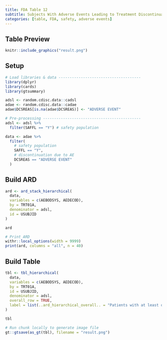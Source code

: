 ```yaml
---
title: FDA Table 12
subtitle: Subjects With Adverse Events Leading to Treatment Discontinuation by System Organ Class and Preferred Term, Safety Population, Pooled Analysis (or Trial X) 
categories: [table, FDA, safety, adverse events]
---
```


::: panel-tabset
## Table Preview

```r
knitr::include_graphics("result.png")
```

## Setup

```r
# Load libraries & data -------------------------------------
library(dplyr)
library(cards)
library(gtsummary)

adsl <- random.cdisc.data::cadsl
adae <- random.cdisc.data::cadae
adae$DCSREAS[is.na(adae$DCSREAS)] <- "ADVERSE EVENT"

# Pre-processing --------------------------------------------
adsl <- adsl %>%
  filter(SAFFL == "Y") # safety population

data <- adae %>%
  filter(
    # safety population
    SAFFL == "Y",
    # discontinuation due to AE
    DCSREAS == "ADVERSE EVENT"
  )
```

## Build ARD

```r
ard <- ard_stack_hierarchical(
  data,
  variables = c(AEBODSYS, AEDECOD),
  by = TRT01A,
  denominator = adsl,
  id = USUBJID
)

ard
```

```r
# Print ARD
withr::local_options(width = 9999)
print(ard, columns = "all", n = 40)
```

## Build Table

```r
tbl <- tbl_hierarchical(
  data,
  variables = c(AEBODSYS, AEDECOD),
  by = TRT01A,
  id = USUBJID,
  denominator = adsl,
  overall_row = TRUE,
  label = list(..ard_hierarchical_overall.. = "Patients with at least one AE leading to discontinuation")
)

tbl
```

```r
# Run chunk locally to generate image file
gt::gtsave(as_gt(tbl), filename = "result.png")
```

```r
```
:::
